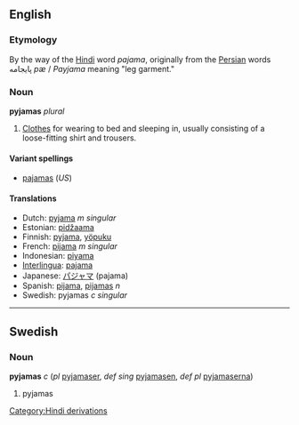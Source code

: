 <!-- NOTE: If you edit this page, please also edit "pajamas" -->


==English==
=== Etymology ===
By the way of the [[Hindi]] word ''pajama'', originally from the [[Persian]] words &#1662;&#1575;&#1610;&#1580;&#1575;&#1605;&#1607; ''p&aelig;'' / ''Payjama'' meaning "leg garment."

===Noun===
'''pyjamas''' ''plural''
#[[Clothes]] for wearing to bed and sleeping in, usually consisting of a loose-fitting shirt and trousers.

====Variant spellings====
*[[pajamas]] (''US'')

====Translations====
*Dutch: [[pyjama]] ''m singular''
*Estonian: [[pidžaama]]
*Finnish: [[pyjama]], [[yöpuku]]
*French: [[pijama]] ''m singular''
*Indonesian: [[piyama]]
*[[Interlingua]]: [[pajama]]
*Japanese: [[パジャマ]] (pajama)
*Spanish: [[pijama]], [[pijamas]] ''n''
*Swedish: pyjamas ''c'' ''singular''

----

==Swedish==
===Noun===
'''pyjamas''' ''c'' (''pl'' [[pyjamaser]], ''def sing'' [[pyjamasen]], ''def pl'' [[pyjamaserna]])

#pyjamas




<!-- NOTE: If you edit this page, please also edit "pajamas" -->
[[Category:Hindi derivations]]